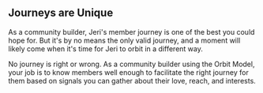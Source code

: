 
## Journeys are Unique

As a community builder, Jeri's member journey is one of the best you
could hope for. But it's by no means the only valid journey,
and a moment will likely come when it's time for Jeri to orbit
in a different way.

No journey is right or wrong. As a community
builder using the Orbit Model, your job is to know members well
enough to facilitate the right journey for them
based on signals you can gather about their love, reach, and interests.

